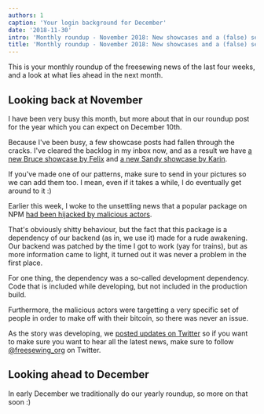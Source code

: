 ```yaml
---
authors: 1
caption: 'Your login background for December'
date: '2018-11-30'
intro: 'Monthly roundup - November 2018: New showcases and a (false) security alarm'
title: 'Monthly roundup - November 2018: New showcases and a (false) security alarm'
---
```


This is your monthly roundup of the freesewing news of the last four weeks,
and a look at what lies ahead in the next month.

<!-- truncate -->

## Looking back at November

I have been very busy this month, but more about that in our roundup post for
the year which you can expect on December 10th.

Because I've been busy, a few showcase posts had fallen through the cracks.
I've cleared the backlog in my inbox now, and as a result we have [a new Bruce
showcase by Felix](/showcase/bruce-three-pack) and [a new Sandy showcase by
Karin](/showcase/sandy-by-karin).

If you've made one of our patterns, make sure to send in your pictures so we
can add them too. I mean, even if it takes a while, I do eventually get around
to it :)

Earlier this week, I woke to the unsettling news that a popular package on NPM
[had been hijacked by malicious
actors](https://arstechnica.com/information-technology/2018/11/hacker-backdoors-widely-used-open-source-software-to-steal-bitcoin/).

That's obviously shitty behaviour, but the fact that this package is a
dependency of our backend (as in, we use it) made for a rude awakening. Our
backend was patched by the time I got to work (yay for trains), but as more
information came to light, it turned out it was never a problem in the first
place.

For one thing, the dependency was a so-called development dependency. Code that
is included while developing, but not included in the production build.

Furthermore, the malicious actors were targetting a very specific set of people
in order to make off with their bitcoin, so there was never an issue.

As the story was developing, we [posted updates on
Twitter](https://twitter.com/freesewing_org/status/1067312509672177664) so if
you want to make sure you want to hear all the latest news, make sure to follow
[@freesewing_org](https://twitter.com/freesewing_org) on Twitter.

## Looking ahead to December

In early December we traditionally do our yearly roundup, so more on that soon
:)
